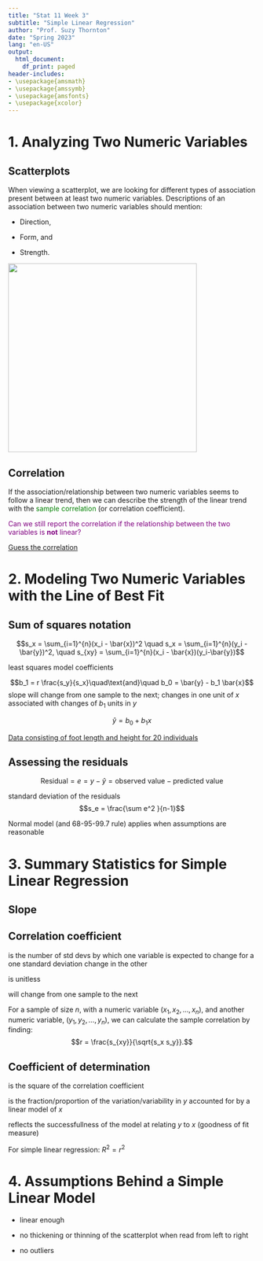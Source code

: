 ```yaml
---
title: "Stat 11 Week 3"
subtitle: "Simple Linear Regression" 
author: "Prof. Suzy Thornton"
date: "Spring 2023"
lang: "en-US"
output:
  html_document:
    df_print: paged
header-includes:
- \usepackage{amsmath}
- \usepackage{amssymb}
- \usepackage{amsfonts}
- \usepackage{xcolor}
---
```



# 1. Analyzing Two Numeric Variables


## Scatterplots 

When viewing a scatterplot, we are looking for different types of association present between at least two numeric variables. Descriptions of an association between two numeric variables should mention:

- Direction, 

- Form, and  

- Strength.  

![](./images/foot and height.png){width=4in}


## Correlation 

If the association/relationship between two numeric variables seems to follow a linear trend, then we can describe the strength of the linear trend with the <span style="color:green">sample correlation</span> (or correlation coefficient).


<span style="color:purple">Can we still report the correlation if the relationship between the two variables is **not** linear?</span> 

[Guess the correlation](http://www.rossmanchance.com/applets/2021/guesscorrelation/GuessCorrelation.html)


# 2. Modeling Two Numeric Variables with the Line of Best Fit 


## Sum of squares notation

$$s_x = \sum_{i=1}^{n}(x_i - \bar{x})^2 \quad s_x = \sum_{i=1}^{n}(y_i - \bar{y})^2, \quad s_{xy} = \sum_{i=1}^{n}(x_i - \bar{x})(y_i-\bar{y})$$

least squares model coefficients 

$$b_1 = r \frac{s_y}{s_x}\quad\text{and}\quad b_0 = \bar{y} - b_1 \bar{x}$$
slope will change from one sample to the next; changes in one unit of $x$ associated with changes of $b_1$ units in $y$ 

$$\hat{y} = b_0 + b_1 x$$ 


[Data consisting of foot length and height for 20 individuals](http://www.rossmanchance.com/applets/2021/regshuffle/regshuffle.htm)


## Assessing the residuals 

$$\text{Residual} = e = y - \hat{y} = \text{observed value} - \text{predicted value}$$

standard deviation of the residuals
$$s_e = \frac{\sum e^2 }{n-1}$$

Normal model (and 68-95-99.7 rule) applies when assumptions are reasonable


# 3. Summary Statistics for Simple Linear Regression


## Slope 

## Correlation coefficient 

is the number of std devs by which one variable is expected to change for a one standard deviation change in the other 

is unitless 

will change from one sample to the next 

For a sample of size $n$, with a numeric variable $(x_1, x_2, \dots, x_n)$, and another numeric variable, $(y_1, y_2, \dots, y_n)$, we can calculate the sample correlation by finding:
$$r = \frac{s_{xy}}{\sqrt{s_x s_y}}.$$

## Coefficient of determination 

is the square of the correlation coefficient 

is the fraction/proportion of the variation/variability in $y$ accounted for by a linear model of $x$ 

reflects the successfullness of the model at relating $y$ to $x$ (goodness of fit measure)

For simple linear regression: $R^2 = r^2$

# 4. Assumptions Behind a Simple Linear Model

- linear enough 

- no thickening or thinning of the scatterplot when read from left to right 

- no outliers 


